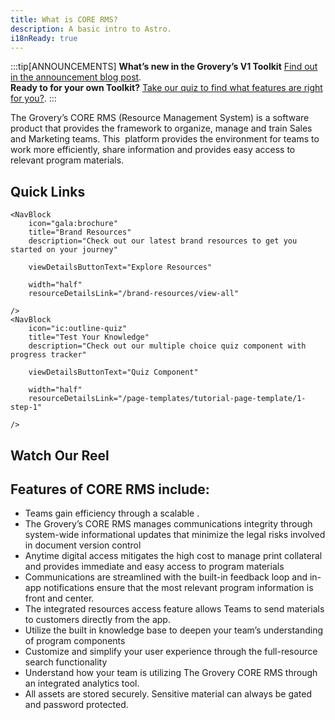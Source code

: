 ```yaml
---
title: What is CORE RMS?
description: A basic intro to Astro.
i18nReady: true
---
```


:::tip[ANNOUNCEMENTS]
**What’s new in the Grovery’s V1 Toolkit** [Find out in the announcement blog post](https://astro.build/blog/astro-2/).  
**Ready to for your own Toolkit?** [Take our quiz to find what features are right for you?](/en/guides/upgrade-to/v2/).
:::

The Grovery’s CORE RMS (Resource Management System) is a software product that provides the framework to organize, manage and train Sales and Marketing teams. This <InlineGlossary text="Progressive Web App" />&nbsp;platform provides the environment for teams to work more efficiently, share information and provides easy access to relevant program materials.

## Quick Links

<div class="nav-block-container">
  
	<NavBlock
		icon="gala:brochure"  
		title="Brand Resources" 
		description="Check out our latest brand resources to get you started on your journey" 
		
		viewDetailsButtonText="Explore Resources" 
		
		width="half" 
		resourceDetailsLink="/brand-resources/view-all" 

	/>
	<NavBlock
		icon="ic:outline-quiz"  
		title="Test Your Knowledge" 
		description="Check out our multiple choice quiz component with progress tracker" 
		
		viewDetailsButtonText="Quiz Component" 
	
		width="half" 
		resourceDetailsLink="/page-templates/tutorial-page-template/1-step-1" 

	/>
	

</div>


## Watch Our Reel

<YouTubeEmbed videoId="3TbJfqwSy_I" />


## Features of CORE RMS include: 

* Teams gain efficiency through a scalable <InlineGlossary text="PWA" />.
* The  Grovery’s CORE RMS manages communications integrity through system-wide informational updates that minimize the legal risks involved in document version control
* Anytime digital access mitigates the high cost to manage print collateral and provides immediate and easy access to program materials
* Communications are streamlined with the built-in feedback loop and in-app notifications ensure that the most relevant program information is front and center.
* The integrated resources access feature allows Teams to send materials to customers directly from the app.
* Utilize the built in knowledge base to deepen your team’s understanding of program components
* Customize and simplify your user experience through the full-resource search functionality 
* Understand how your team is utilizing The Grovery CORE RMS through an integrated analytics tool. 
* All assets are  stored securely. Sensitive material can always be gated and password protected. 
